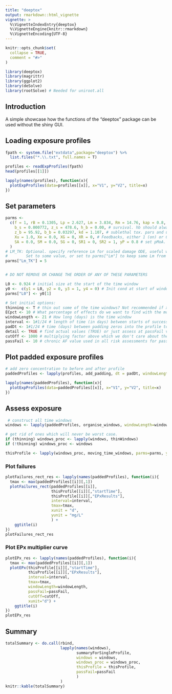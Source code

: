 ```yaml
---
title: "deeptox"
output: rmarkdown::html_vignette
vignette: >
  %\VignetteIndexEntry{deeptox}
  %\VignetteEngine{knitr::rmarkdown}
  %\VignetteEncoding{UTF-8}
---
```


```r
knitr::opts_chunk$set(
  collapse = TRUE,
  comment = "#>"
)
```

```r
library(deeptox)
library(magrittr)
library(ggplot2)
library(deSolve)
library(rootSolve) # Needed for uniroot.all


```

## Introduction
A simple showcase how the functions of the "deeptox" package can be used without the shiny GUI.

## Loading exposure profiles

```r
fpath <- system.file("extdata",package="deeptox") %>%
  list.files("*.\\.txt", full.names = T)

profiles <- readExpProfiles(fpath)
head(profiles[[1]])

```

```r
lapply(names(profiles), function(x){
  plotExpProfiles(data=profiles[[x]], x="V1", y="V2", title=x)
})
```

## Set parameters

```r
parms <-
  c(f = 1, rB = 0.1305, Lp = 2.627, Lm = 3.834, Rm = 14.76, kap = 0.8, F_BV = 1.0, K_RV = 1.0, # phys parameters
    b_s = 0.000772, z_s = 478.6, h_b = 0.00, # survival. hb should always be zero in standard applications
    z_b = 95.92, b_b = 0.03297, kd = 1.107, # sublethal tox. pars and uptake/elimination rate
    Xu = 1.0, Xe = 0.0, XG = 0, XR = 0, # Feedbacks, either 1 (on) or 0 (off) for each. xu: uptake scaled by surface area:volume, xe: elimination scaled by surface area:volume, xG: dilution by growth, xR: dilution by reproduction
    SA = 0.0, SM = 0.0, SG = 0, SR1 = 0, SR2 = 1, yP = 0.8 # set pMoA. SA - assimilation (reduced intake), SM - maintenance (increased costs), SG - growth (increased costs), SR1 - reproduction (increased costs), SR2 - reproduction (hazard to embryo)
  )
# LM_TK: Optional. specify reference Lm for scaled damage ODE, useful when comparing across experiments. 
#        Set to some value, or set to parms["Lm"] to keep same Lm from calibration
parms["Lm_TK"] = 5


# DO NOT REMOVE OR CHANGE THE ORDER OF ANY OF THESE PARAMETERS

L0 <- 0.924 # initial size at the start of the time window
y0 <-  c(y1 = L0, y2 = 0, y3 = 1, y4 = 0) # Init cond at start of window. y1 = length, y2 = cumul. repro, y3 = survival, y4 = scaled damage
parms["L0"] <- y0[1]

# Set initial options:
thinning <- T # thin out some of the time windows? Not recommended if xe = 1
ECpct <- 10 # What percentage of effects do we want to find with the model?
windowLength <- 21 # How long (days) is the time window
interval <- 1#1/24 # length of time (in days) between starts of successive windows
padDt <- 1#1/24 # time (days) between padding zeros into the profile to cover whole profile with all ages.
detail <- TRUE # find actual values (TRUE) or just assess at passFail value (FALSE)
cutOff <- 1000 # multiplying factor above which we don't care about the exact value.
passFail <- 10 # chronic AF value used in all risk assessments for pass/fail.
```


## Plot padded exposure profiles

```r
# add zero concentration to before and after profile
paddedProfiles <- lapply(profiles, add_padding, dt = padDt, windowLength = windowLength)

lapply(names(paddedProfiles), function(x){
  plotExpProfiles(data=paddedProfiles[[x]], x="V1", y="V2", title=x)
})

```

## Assess exposure

```r
 # construct all time windows
windows <- lapply(paddedProfiles, organise_windows, windowLength=windowLength, interval=interval)

# get rid of ones which will never be worst case.
if (thinning) windows_proc <- lapply(windows, thinWindows)
if (!thinning) windows_proc <- windows

thisProfile <- lapply(windows_proc, moving_time_windows, parms=parms, y0=y0, cutOff=cutOff, ECpct=ECpct, detail=detail, passFail=passFail, progressBar="txt")
```

### Plot failures
```r
plotFailures_rect_res <- lapply(names(paddedProfiles), function(i){
  tmax <- max(paddedProfiles[[i]][,1])
  plotFailures_rect(paddedProfiles[[i]],
                    thisProfile[[i]][,"startTime"],
                    thisProfile[[i]][,"EPxResults"],
                    interval=interval,
                    tmax=tmax, 
                    xunit = "d", 
                    yunit = "mg/L"
                    ) +
    ggtitle(i)
})
plotFailures_rect_res
```

### Plot EPx multiplier curve
```r
plotEPx_res <- lapply(names(paddedProfiles), function(i){
  tmax <- max(paddedProfiles[[i]][,1])
  plotEPx(thisProfile[[i]][,"startTime"],
          thisProfile[[i]][,"EPxResults"],
          interval=interval,
          tmax=tmax,
          windowLength=windowLength,
          passFail=passFail,
          cutOff=cutOff,
          xunit="d") +
    ggtitle(i)
})
plotEPx_res
```

## Summary

```r
totalSummary <- do.call(rbind,
                        lapply(names(windows),
                               summaryForSingleProfile,
                               windows = windows,
                               windows_proc = windows_proc,
                               thisProfile = thisProfile,
                               passFail=passFail
                               )
                        )
knitr::kable(totalSummary)
```